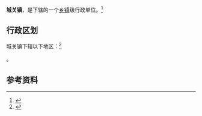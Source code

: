 {{中国乡级行政区|62/01/23/100/000}}

'''城关镇'''，是{{PRC admin/fullname|62/01/23/100/000|3}}下辖的一个[[乡镇|乡镇]]级行政单位。<ref>{{PRC admin/ref sgc|{{PRC admin/parent|62/01/23/100/000}}}}</ref>

== 行政区划 ==

城关镇下辖以下地区：<ref>{{PRC admin/ref sgc|62/01/23/100/000}}</ref>

{{PRC admin/children|62/01/23/100/000}}。

== 参考资料 ==

{{reflist}}

{{行政区划小作品}}
{{PRC admin/navcat|62/01/23/100/000}}